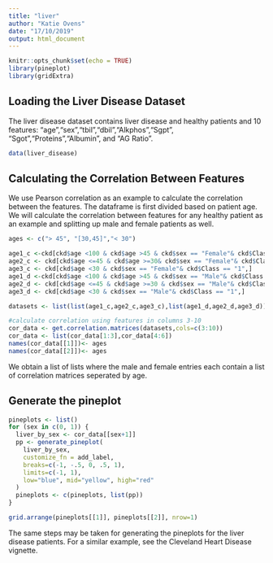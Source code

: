 ```yaml
---
title: "liver"
author: "Katie Ovens"
date: "17/10/2019"
output: html_document
---
```


```r
knitr::opts_chunk$set(echo = TRUE)
library(pineplot)
library(gridExtra)
```

## Loading the Liver Disease Dataset

The liver disease dataset contains liver disease and healthy patients and 10 features: "age","sex","tbil","dbil","Alkphos","Sgpt", "Sgot","Proteins","Albumin", and "AG Ratio".

```r
data(liver_disease)
```

## Calculating the Correlation Between Features

We use Pearson correlation as an example to calculate the correlation between the features. The dataframe is first divided based on patient age. We will calculate the correlation between features for any healthy patient as an example and splitting up male and female patients as well.

```r
ages <- c("> 45", "[30,45]","< 30")

age1_c <-ckd[ckd$age <100 & ckd$age >45 & ckd$sex == "Female"& ckd$Class == "1",]
age2_c <- ckd[ckd$age <=45 & ckd$age >=30& ckd$sex == "Female"& ckd$Class == "1",]
age3_c <- ckd[ckd$age <30 & ckd$sex == "Female"& ckd$Class == "1",]
age1_d <-ckd[ckd$age <100 & ckd$age >45 & ckd$sex == "Male"& ckd$Class == "1",]
age2_d <- ckd[ckd$age <=45 & ckd$age >=30 & ckd$sex == "Male"& ckd$Class == "1",]
age3_d <- ckd[ckd$age <30 & ckd$sex == "Male"& ckd$Class == "1",]

datasets <- list(list(age1_c,age2_c,age3_c),list(age1_d,age2_d,age3_d))

#calculate correlation using features in columns 3-10
cor_data <- get.correlation.matrices(datasets,cols=c(3:10))
cor_data <- list(cor_data[1:3],cor_data[4:6])
names(cor_data[[1]])<- ages
names(cor_data[[2]])<- ages
```

We obtain a list of lists where the male and female entries each contain a list of correlation matrices seperated by age.

## Generate the pineplot

```r
pineplots <- list()
for (sex in c(0, 1)) {
  liver_by_sex <- cor_data[[sex+1]]
  pp <- generate_pineplot(
    liver_by_sex,
    customize_fn = add_label,
    breaks=c(-1, -.5, 0, .5, 1),
    limits=c(-1, 1),
    low="blue", mid="yellow", high="red"
  )
  pineplots <- c(pineplots, list(pp))
}

grid.arrange(pineplots[[1]], pineplots[[2]], nrow=1)
```

The same steps may be taken for generating the pineplots for the liver disease patients.
For a similar example, see the Cleveland Heart Disease vignette.
